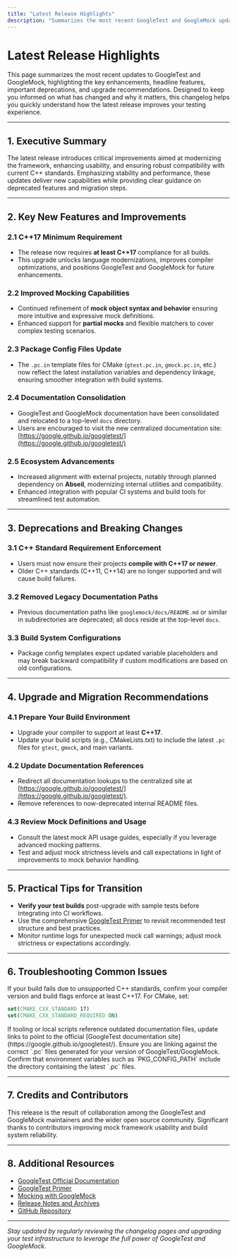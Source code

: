 ```yaml
---
title: "Latest Release Highlights"
description: "Summarizes the most recent GoogleTest and GoogleMock updates, focusing on core enhancements, headline features, deprecations, and upgrade recommendations. Quickly learn what has changed and why it matters for your projects."
---
```


# Latest Release Highlights

This page summarizes the most recent updates to GoogleTest and GoogleMock, highlighting the key enhancements, headline features, important deprecations, and upgrade recommendations. Designed to keep you informed on what has changed and why it matters, this changelog helps you quickly understand how the latest release improves your testing experience.

---

## 1. Executive Summary

The latest release introduces critical improvements aimed at modernizing the framework, enhancing usability, and ensuring robust compatibility with current C++ standards. Emphasizing stability and performance, these updates deliver new capabilities while providing clear guidance on deprecated features and migration steps.

---

## 2. Key New Features and Improvements

### 2.1 C++17 Minimum Requirement
- The release now requires **at least C++17** compliance for all builds.
- This upgrade unlocks language modernizations, improves compiler optimizations, and positions GoogleTest and GoogleMock for future enhancements.

### 2.2 Improved Mocking Capabilities
- Continued refinement of **mock object syntax and behavior** ensuring more intuitive and expressive mock definitions.
- Enhanced support for **partial mocks** and flexible matchers to cover complex testing scenarios.

### 2.3 Package Config Files Update
- The `.pc.in` template files for CMake (`gtest.pc.in`, `gmock.pc.in`, etc.) now reflect the latest installation variables and dependency linkage, ensuring smoother integration with build systems.

### 2.4 Documentation Consolidation
- GoogleTest and GoogleMock documentation have been consolidated and relocated to a top-level `docs` directory.
- Users are encouraged to visit the new centralized documentation site: [https://google.github.io/googletest/](https://google.github.io/googletest/)

### 2.5 Ecosystem Advancements
- Increased alignment with external projects, notably through planned dependency on **Abseil**, modernizing internal utilities and compatibility.
- Enhanced integration with popular CI systems and build tools for streamlined test automation.

---

## 3. Deprecations and Breaking Changes

### 3.1 C++ Standard Requirement Enforcement
- Users must now ensure their projects **compile with C++17 or newer**.
- Older C++ standards (C++11, C++14) are no longer supported and will cause build failures.

### 3.2 Removed Legacy Documentation Paths
- Previous documentation paths like `googlemock/docs/README.md` or similar in subdirectories are deprecated; all docs reside at the top-level `docs`.

### 3.3 Build System Configurations
- Package config templates expect updated variable placeholders and may break backward compatibility if custom modifications are based on old configurations.

---

## 4. Upgrade and Migration Recommendations

### 4.1 Prepare Your Build Environment
- Upgrade your compiler to support at least **C++17**.
- Update your build scripts (e.g., CMakeLists.txt) to include the latest `.pc` files for `gtest`, `gmock`, and main variants.

### 4.2 Update Documentation References
- Redirect all documentation lookups to the centralized site at [https://google.github.io/googletest/](https://google.github.io/googletest/).
- Remove references to now-deprecated internal README files.

### 4.3 Review Mock Definitions and Usage
- Consult the latest mock API usage guides, especially if you leverage advanced mocking patterns.
- Test and adjust mock strictness levels and call expectations in light of improvements to mock behavior handling.

---

## 5. Practical Tips for Transition

- **Verify your test builds** post-upgrade with sample tests before integrating into CI workflows.
- Use the comprehensive [GoogleTest Primer](https://google.github.io/googletest/primer.html) to revisit recommended test structure and best practices.
- Monitor runtime logs for unexpected mock call warnings; adjust mock strictness or expectations accordingly.

---

## 6. Troubleshooting Common Issues

<AccordionGroup title="Common Upgrade Issues">
<Accordion title="Build Failures Related to C++ Standard">
If your build fails due to unsupported C++ standards, confirm your compiler version and build flags enforce at least C++17. For CMake, set:

```cmake
set(CMAKE_CXX_STANDARD 17)
set(CMAKE_CXX_STANDARD_REQUIRED ON)
```

</Accordion>
<Accordion title="Deprecated Documentation References">
If tooling or local scripts reference outdated documentation files, update links to point to the official [GoogleTest documentation site](https://google.github.io/googletest/).
</Accordion>
<Accordion title="Linking Errors Related to .pc Files">
Ensure you are linking against the correct `.pc` files generated for your version of GoogleTest/GoogleMock. Confirm that environment variables such as `PKG_CONFIG_PATH` include the directory containing the latest `.pc` files.
</Accordion>
</AccordionGroup>

---

## 7. Credits and Contributors

This release is the result of collaboration among the GoogleTest and GoogleMock maintainers and the wider open source community. Significant thanks to contributors improving mock framework usability and build system reliability.

---

## 8. Additional Resources

* [GoogleTest Official Documentation](https://google.github.io/googletest/)
* [GoogleTest Primer](https://google.github.io/googletest/primer.html)
* [Mocking with GoogleMock](https://google.github.io/googletest/gmock_for_dummies.html)
* [Release Notes and Archives](https://github.com/google/googletest/releases)
* [GitHub Repository](https://github.com/google/googletest)

---

_Stay updated by regularly reviewing the changelog pages and upgrading your test infrastructure to leverage the full power of GoogleTest and GoogleMock._